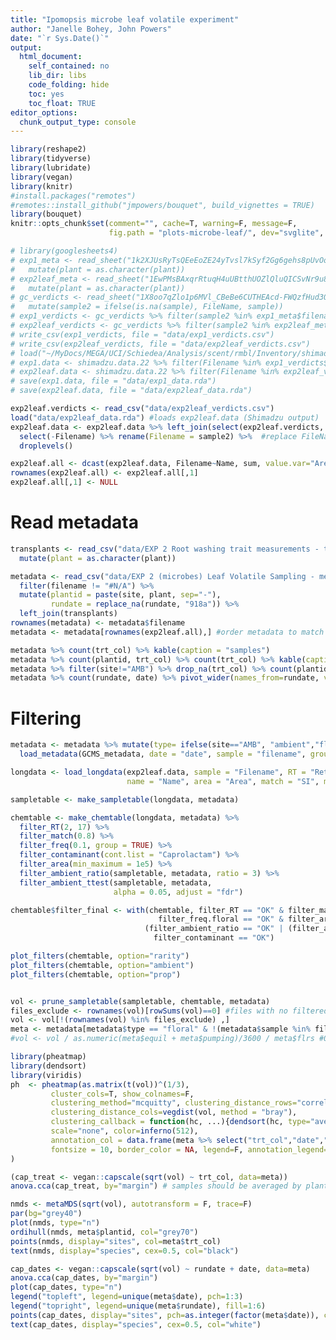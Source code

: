 ```yaml
---
title: "Ipomopsis microbe leaf volatile experiment"
author: "Janelle Bohey, John Powers"
date: "`r Sys.Date()`"
output: 
  html_document:
    self_contained: no
    lib_dir: libs
    code_folding: hide
    toc: yes
    toc_float: TRUE 
editor_options: 
  chunk_output_type: console
---
```

<style type="text/css">
.main-container { max-width: 1000px; margin-left: 0; margin-right: auto; }
img{ max-width:200%; height: auto; }
td, th { padding : 6px }
</style>

```r
library(reshape2)
library(tidyverse)
library(lubridate)
library(vegan)
library(knitr)
#install.packages("remotes")
#remotes::install_github("jmpowers/bouquet", build_vignettes = TRUE)
library(bouquet)
knitr::opts_chunk$set(comment="", cache=T, warning=F, message=F, 
                      fig.path = "plots-microbe-leaf/", dev="svglite", dev.args=list(fix_text_size=FALSE), fig.height=8, fig.width=10)
```

```r
# library(googlesheets4)
# exp1_meta <- read_sheet("1k2XJUsRyTsQEeEoZE24yTvsl7kSyf2Gg6gehs8pUvOo", sheet="metadata", guess_max=200) %>%
#   mutate(plant = as.character(plant))
# exp2leaf_meta <- read_sheet("1EwPMsBAxqrRtuqH4uUBtthUOZlQluQICSvNr9u87h0E", sheet="metadata", guess_max=200) %>%
#   mutate(plant = as.character(plant))
# gc_verdicts <- read_sheet("1X8oo7qZlo1p6MVl_CBeBe6CUTHEAcd-FWQzfHud3Qws", sheet = "2022gc220929") %>%
#   mutate(sample2 = ifelse(is.na(sample), FileName, sample))
# exp1_verdicts <- gc_verdicts %>% filter(sample2 %in% exp1_meta$filename)
# exp2leaf_verdicts <- gc_verdicts %>% filter(sample2 %in% exp2leaf_meta$filename)
# write_csv(exp1_verdicts, file = "data/exp1_verdicts.csv")
# write_csv(exp2leaf_verdicts, file = "data/exp2leaf_verdicts.csv")
# load("~/MyDocs/MEGA/UCI/Schiedea/Analysis/scent/rmbl/Inventory/shimadzu_data_22.rda")
# exp1.data <- shimadzu.data.22 %>% filter(Filename %in% exp1_verdicts$FileName)
# exp2leaf.data <- shimadzu.data.22 %>% filter(Filename %in% exp2leaf_verdicts$FileName)
# save(exp1.data, file = "data/exp1_data.rda")
# save(exp2leaf.data, file = "data/exp2leaf_data.rda")

exp2leaf.verdicts <- read_csv("data/exp2leaf_verdicts.csv")
load("data/exp2leaf_data.rda") #loads exp2leaf.data (Shimadzu output)
exp2leaf.data <- exp2leaf.data %>% left_join(select(exp2leaf.verdicts, Filename = FileName, sample2)) %>% 
  select(-Filename) %>% rename(Filename = sample2) %>%  #replace FileName with the sample2 it holds (accounts for skips)
  droplevels()

exp2leaf.all <- dcast(exp2leaf.data, Filename~Name, sum, value.var="Area")
rownames(exp2leaf.all) <- exp2leaf.all[,1]
exp2leaf.all[,1] <- NULL
```

# Read metadata

```r
transplants <- read_csv("data/EXP 2 Root washing trait measurements - transplants.csv") %>% 
  mutate(plant = as.character(plant))

metadata <- read_csv("data/EXP 2 (microbes) Leaf Volatile Sampling - metadata.csv") %>% 
  filter(filename != "#N/A") %>% 
  mutate(plantid = paste(site, plant, sep="-"),
         rundate = replace_na(rundate, "918a")) %>% 
  left_join(transplants)
rownames(metadata) <- metadata$filename
metadata <- metadata[rownames(exp2leaf.all),] #order metadata to match order of data

metadata %>% count(trt_col) %>% kable(caption = "samples")
metadata %>% count(plantid, trt_col) %>% count(trt_col) %>% kable(caption="plants")
metadata %>% filter(site!="AMB") %>% drop_na(trt_col) %>% count(plantid) %>% count(n) %>% kable(caption="samples per plant")
metadata %>% count(rundate, date) %>% pivot_wider(names_from=rundate, values_from=n) %>% kable(caption="sampling date and GC run date")
```

# Filtering

```r
metadata <- metadata %>% mutate(type= ifelse(site=="AMB", "ambient","floral")) %>% 
  load_metadata(GCMS_metadata, date = "date", sample = "filename", group=NULL, type = "type")

longdata <- load_longdata(exp2leaf.data, sample = "Filename", RT = "Ret.Time", 
                          name = "Name", area = "Area", match = "SI", maxmatch=100)

sampletable <- make_sampletable(longdata, metadata)

chemtable <- make_chemtable(longdata, metadata) %>% 
  filter_RT(2, 17) %>% 
  filter_match(0.8) %>% 
  filter_freq(0.1, group = TRUE) %>% 
  filter_contaminant(cont.list = "Caprolactam") %>% 
  filter_area(min_maximum = 1e5) %>%
  filter_ambient_ratio(sampletable, metadata, ratio = 3) %>% 
  filter_ambient_ttest(sampletable, metadata, 
                       alpha = 0.05, adjust = "fdr") 

chemtable$filter_final <- with(chemtable, filter_RT == "OK" & filter_match =="OK" & 
                                 filter_freq.floral == "OK" & filter_area == "OK" & 
                              (filter_ambient_ratio == "OK" | (filter_ambient_ttest == "OK" & ambient_ratio >3)) &
                                filter_contaminant == "OK")

plot_filters(chemtable, option="rarity")
plot_filters(chemtable, option="ambient")
plot_filters(chemtable, option="prop")


vol <- prune_sampletable(sampletable, chemtable, metadata)
files_exclude <- rownames(vol)[rowSums(vol)==0] #files with no filtered peaks
vol <- vol[!(rownames(vol) %in% files_exclude) ,]
meta <- metadata[metadata$type == "floral" & !(metadata$sample %in% files_exclude),] %>% droplevels()
#vol <- vol / as.numeric(meta$equil + meta$pumping)/3600 / meta$flrs #0.5 hr of equilibration plus 0.25 hr pumping, one flower
```

```r
library(pheatmap)
library(dendsort)
library(viridis)
ph  <- pheatmap(as.matrix(t(vol))^(1/3), 
         cluster_cols=T, show_colnames=F,
         clustering_method="mcquitty", clustering_distance_rows="correlation",
         clustering_distance_cols=vegdist(vol, method = "bray"),
         clustering_callback = function(hc, ...){dendsort(hc, type="average")},
         scale="none", color=inferno(512),
         annotation_col = data.frame(meta %>% select("trt_col","date","rundate") %>% mutate(date=factor(date)), row.names=rownames(vol)),
         fontsize = 10, border_color = NA, legend=F, annotation_legend=T, cutree_rows=6
)
```

```r
(cap_treat <- vegan::capscale(sqrt(vol) ~ trt_col, data=meta))
anova.cca(cap_treat, by="margin") # samples should be averaged by plant first

nmds <- metaMDS(sqrt(vol), autotransform = F, trace=F)
par(bg="grey40")
plot(nmds, type="n")
ordihull(nmds, meta$plantid, col="grey70")
points(nmds, display="sites", col=meta$trt_col)
text(nmds, display="species", cex=0.5, col="black")

cap_dates <- vegan::capscale(sqrt(vol) ~ rundate + date, data=meta)
anova.cca(cap_dates, by="margin")
plot(cap_dates, type="n")
legend("topleft", legend=unique(meta$date), pch=1:3)
legend("topright", legend=unique(meta$rundate), fill=1:6)
points(cap_dates, display="sites", pch=as.integer(factor(meta$date)), col=as.integer(factor(meta$rundate)))
text(cap_dates, display="species", cex=0.5, col="white")
```
